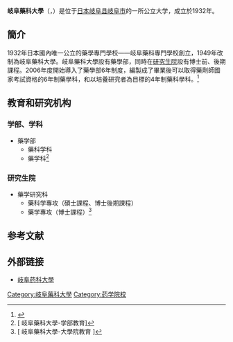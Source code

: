 {{Infobox university
|name        = 岐阜藥科大學
|EnglishName = Gifu Pharmaceutical University
|native_name = 岐阜薬科大学
|image_name  = Gifu_Pharmaceutical_University1.jpg
|caption     = 岐阜藥科大學三田洞校区大门
|established = 1932年
|anniversary = 
|type        = 公立
|address     = {{日本}}[[岐阜県|岐阜県]][[岐阜市|岐阜市]]大学西1-25-4
|telephone   =  
|athlete     = 
|conference  = 
|website     = {{URL|http://www.gifu-pu.ac.jp/}}
|logo        = 
|coor = 
|campus = 本部校区、三田洞校区
}}
'''岐阜藥科大學'''（{{lang-ja|岐阜薬科大学}}，{{lang-en|Gifu Pharmaceutical University}}）是位于[[日本|日本]][[岐阜县|岐阜县]][[岐阜市|岐阜市]]的一所公立大学，成立於1932年。 

==簡介==
1932年日本國內唯一公立的藥學專門學校——岐阜藥科專門學校創立，1949年改制為岐阜藥科大學。岐阜藥科大學設有藥學部，同時在[[研究生院|研究生院]]設有博士前、後期課程。2006年度開始導入了藥學部6年制度，編製成了畢業後可以取得藥劑師國家考試資格的6年制藥學科，和以培養研究者為目標的4年制藥科學科。<ref>{{Cite web |url=http://liuxue.eastday.com/SchoolDetail-2972.html |title=岐阜藥科大學簡介-東方網留學頻道{{zh-hant}} |access-date=2016-09-30 |archive-url=https://web.archive.org/web/20170113160630/http://liuxue.eastday.com/SchoolDetail-2972.html |archive-date=2017-01-13 |dead-url=yes }}</ref>
==教育和研究机构==
=== 学部、学科===
*藥学部
**藥科学科
**藥学科<ref>[{{Cite web |url=http://www.gifu-pu.ac.jp/educate/undergraduate/ |title=岐阜藥科大學-学部教育{{ja}} |accessdate=2016-09-29 |archive-date=2016-10-03 |archive-url=https://web.archive.org/web/20161003122406/http://www.gifu-pu.ac.jp/educate/undergraduate/ |dead-url=no }} 岐阜藥科大學-学部教育{{ja}}]</ref>
===研究生院===
*藥学研究科
**藥科学專攻（碩士課程、博士後期課程）
**藥学專攻（博士課程）<ref>[{{Cite web |url=http://www.gifu-pu.ac.jp/educate/graduate/ |title=岐阜藥科大學-大學院教育 {{ja}} |accessdate=2016-09-29 |archive-date=2016-10-02 |archive-url=https://web.archive.org/web/20161002183204/http://www.gifu-pu.ac.jp/educate/graduate/ |dead-url=no }} 岐阜藥科大學-大學院教育 {{ja}}]</ref>
==参考文献==
{{reflist}}

== 外部链接 ==
*[https://web.archive.org/web/20161003090906/http://www.gifu-pu.ac.jp/ 岐阜药科大學]{{ja}}

{{Portal|大學|Nuvola apps file-manager.png}}
{{日本公立大学}}
{{Authority control}}
[[Category:岐阜藥科大學|Category:岐阜藥科大學]]

[[Category:药学院校|Category:药学院校]]